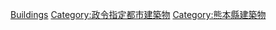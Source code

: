 {{Commonscat|Buildings in Kumamoto}}

{{DEFAULTSORT:Kumamoto}}
[[Category:熊本市|Buildings]]
[[Category:政令指定都市建築物|Category:政令指定都市建築物]]
[[Category:熊本縣建築物|Category:熊本縣建築物]]